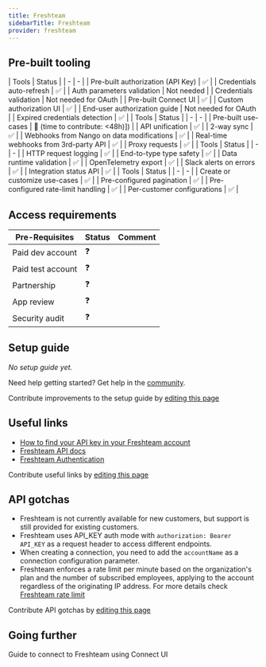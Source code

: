 ```yaml
---
title: Freshteam
sidebarTitle: Freshteam
provider: freshteam
---
```




<Overview />

## Pre-built tooling

<AccordionGroup>
<Accordion title="✅ Authorization">
| Tools | Status |
| - | - |
| Pre-built authorization (API Key) | ✅ |
| Credentials auto-refresh | ✅ |
| Auth parameters validation | Not needed |
| Credentials validation | Not needed for OAuth |
| Pre-built Connect UI | ✅ |
| Custom authorization UI | ✅ |
| End-user authorization guide | Not needed for OAuth |
| Expired credentials detection | ✅ |
</Accordion>
<Accordion title="✅ Read & write data">
| Tools | Status |
| - | - |
| Pre-built use-cases | 🚫 (time to contribute: &lt;48h)]) |
| API unification | ✅ |
| 2-way sync | ✅ |
| Webhooks from Nango on data modifications | ✅ |
| Real-time webhooks from 3rd-party API | ✅ |
| Proxy requests | ✅ |
</Accordion>
<Accordion title="✅ Observability & data quality">
| Tools | Status |
| - | - |
| HTTP request logging | ✅ |
| End-to-type type safety | ✅ |
| Data runtime validation | ✅ |
| OpenTelemetry export | ✅ |
| Slack alerts on errors | ✅ |
| Integration status API | ✅ |
</Accordion>
<Accordion title="✅ Customization">
| Tools | Status |
| - | - |
| Create or customize use-cases | ✅ |
| Pre-configured pagination | ✅ |
| Pre-configured rate-limit handling | ✅ |
| Per-customer configurations | ✅ |
</Accordion>
</AccordionGroup>

<PreBuiltUseCases />

## Access requirements
| Pre-Requisites | Status | Comment|
| - | - | - |
| Paid dev account | ❓ |  |
| Paid test account | ❓ |  |
| Partnership | ❓ | |
| App review | ❓ |  |
| Security audit | ❓ | |


## Setup guide

_No setup guide yet._

<Tip>Need help getting started? Get help in the [community](https://nango.dev/slack).</Tip>

<Note>Contribute improvements to the setup guide by [editing this page](https://github.com/nangohq/nango/tree/master/docs-v2/integrations/all/freshteam.mdx)</Note>

## Useful links

-   [How to find your API key in your Freshteam account](https://support.freshteam.com/support/solutions/articles/19000107073)
-   [Freshteam API docs](https://developers.freshteam.com/api/#introduction)
-   [Freshteam Authentication](https://developers.freshteam.com/api/#authentication)

<Note>Contribute useful links by [editing this page](https://github.com/nangohq/nango/tree/master/docs-v2/integrations/all/freshteam.mdx)</Note>

## API gotchas

- Freshteam is not currently available for new customers, but support is still provided for existing customers.
- Freshteam uses API_KEY auth mode with `authorization: Bearer API_KEY` as a request header to access different endpoints.
- When creating a connection, you need to add the `accountName` as a connection configuration parameter.
- Freshteam enforces a rate limit per minute based on the organization's plan and the number of subscribed employees, applying to the account regardless of the originating IP address. For more details check [Freshteam rate limit](https://developers.freshteam.com/api/#ratelimit)

<Note>Contribute API gotchas by [editing this page](https://github.com/nangohq/nango/tree/master/docs-v2/integrations/all/freshteam.mdx)</Note>


## Going further

<Card title="Connect to Freshteam" icon="link" href="/integrations/all/freshteam/connect" horizontal>
  Guide to connect to Freshteam using Connect UI
</Card>